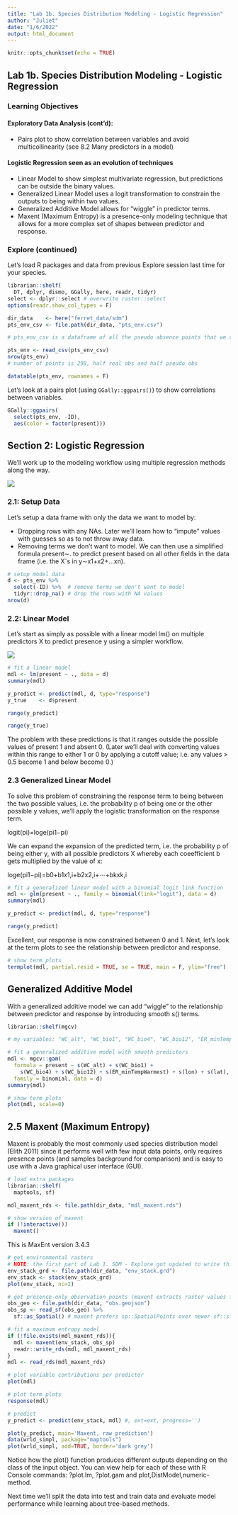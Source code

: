 ```yaml
---
title: "Lab 1b. Species Distribution Modeling - Logistic Regression"
author: "Juliet"
date: "1/6/2022"
output: html_document
---
```


```r
knitr::opts_chunk$set(echo = TRUE)
```

## Lab 1b. Species Distribution Modeling - Logistic Regression

### Learning Objectives

#### Exploratory Data Analysis (cont’d):

- Pairs plot to show correlation between variables and avoid multicollinearity (see 8.2 Many predictors in a model)

#### Logistic Regression seen as an evolution of techniques

- Linear Model to show simplest multivariate regression, but predictions can be outside the binary values.
- Generalized Linear Model uses a logit transformation to constrain the outputs to being within two values.
- Generalized Additive Model allows for “wiggle” in predictor terms.
- Maxent (Maximum Entropy) is a presence-only modeling technique that allows for a more complex set of shapes between predictor and response.

### Explore (continued)

Let’s load R packages and data from previous Explore session last time for your species.

```r
librarian::shelf(
  DT, dplyr, dismo, GGally, here, readr, tidyr)
select <- dplyr::select # overwrite raster::select
options(readr.show_col_types = F)

dir_data    <- here("ferret_data/sdm")
pts_env_csv <- file.path(dir_data, "pts_env.csv")

# pts_env_csv is a dataframe of all the pseudo absence points that we created in the last lab 1a

pts_env <- read_csv(pts_env_csv)
nrow(pts_env)
# number of points is 298, half real obs and half pseudo obs
```

```r
datatable(pts_env, rownames = F)
```


Let’s look at a pairs plot (using `GGally::ggpairs()`) to show correlations between variables.

```r
GGally::ggpairs(
  select(pts_env, -ID),
  aes(color = factor(present)))
```


## Section 2: Logistic Regression

We’ll work up to the modeling workflow using multiple regression methods along the way.

![](model_workflow.png)

### 2.1: Setup Data

Let’s setup a data frame with only the data we want to model by:

- Dropping rows with any NAs. Later we’ll learn how to “impute” values with guesses so as to not throw away data.
- Removing terms we don’t want to model. We can then use a simplified formula present∼. to predict present based on all other fields in the data frame (i.e. the X`s in y∼x1+x2+...xn).

```r
# setup model data
d <- pts_env %>% 
  select(-ID) %>%  # remove terms we don't want to model
  tidyr::drop_na() # drop the rows with NA values
nrow(d)
```

### 2.2: Linear Model

Let’s start as simply as possible with a linear model lm() on multiple predictors X to predict presence y using a simpler workflow.

![](lm_workflow.png)

```r
# fit a linear model
mdl <- lm(present ~ ., data = d)
summary(mdl)
```

```r
y_predict <- predict(mdl, d, type="response")
y_true    <- d$present

range(y_predict)
```

```r
range(y_true)
```

The problem with these predictions is that it ranges outside the possible values of present 1 and absent 0. (Later we’ll deal with converting values within this range to either 1 or 0 by applying a cutoff value; i.e. any values > 0.5 become 1 and below become 0.)

### 2.3 Generalized Linear Model

To solve this problem of constraining the response term to being between the two possible values, i.e. the probability p of being one or the other possible y values, we’ll apply the logistic transformation on the response term.

logit(pi)=loge(pi1−pi)

We can expand the expansion of the predicted term, i.e. the probability p of being either y, with all possible predictors X whereby each coeefficient b gets multiplied by the value of x:

loge(pi1−pi)=b0+b1x1,i+b2x2,i+⋯+bkxk,i

```r
# fit a generalized linear model with a binomial logit link function
mdl <- glm(present ~ ., family = binomial(link="logit"), data = d)
summary(mdl)
```

```r
y_predict <- predict(mdl, d, type="response")

range(y_predict)
```

Excellent, our response is now constrained between 0 and 1. Next, let’s look at the term plots to see the relationship between predictor and response.

```r
# show term plots
termplot(mdl, partial.resid = TRUE, se = TRUE, main = F, ylim="free")
```
## Generalized Additive Model

With a generalized additive model we can add “wiggle” to the relationship between predictor and response by introducing smooth s() terms.

```r
librarian::shelf(mgcv)

# my variables: "WC_alt", "WC_bio1", "WC_bio4", "WC_bio12", "ER_minTempWarmest"

# fit a generalized additive model with smooth predictors
mdl <- mgcv::gam(
  formula = present ~ s(WC_alt) + s(WC_bio1) + 
    s(WC_bio4) + s(WC_bio12) + s(ER_minTempWarmest) + s(lon) + s(lat), 
  family = binomial, data = d)
summary(mdl)
```

```r
# show term plots
plot(mdl, scale=0)
```

## 2.5 Maxent (Maximum Entropy)

Maxent is probably the most commonly used species distribution model (Elith 2011) since it performs well with few input data points, only requires presence points (and samples background for comparison) and is easy to use with a Java graphical user interface (GUI).

```r
# load extra packages
librarian::shelf(
  maptools, sf)

mdl_maxent_rds <- file.path(dir_data, "mdl_maxent.rds")

# show version of maxent
if (!interactive())
  maxent()
```

This is MaxEnt version 3.4.3

```r
# get environmental rasters
# NOTE: the first part of Lab 1. SDM - Explore got updated to write this clipped environmental raster stack
env_stack_grd <- file.path(dir_data, "env_stack.grd")
env_stack <- stack(env_stack_grd)
plot(env_stack, nc=2)
```

```r
# get presence-only observation points (maxent extracts raster values for you)
obs_geo <- file.path(dir_data, "obs.geojson")
obs_sp <- read_sf(obs_geo) %>% 
  sf::as_Spatial() # maxent prefers sp::SpatialPoints over newer sf::sf class

# fit a maximum entropy model
if (!file.exists(mdl_maxent_rds)){
  mdl <- maxent(env_stack, obs_sp)
  readr::write_rds(mdl, mdl_maxent_rds)
}
mdl <- read_rds(mdl_maxent_rds)

# plot variable contributions per predictor
plot(mdl)
```

```r
# plot term plots
response(mdl)
```

```r
# predict
y_predict <- predict(env_stack, mdl) #, ext=ext, progress='')

plot(y_predict, main='Maxent, raw prediction')
data(wrld_simpl, package="maptools")
plot(wrld_simpl, add=TRUE, border='dark grey')
```

Notice how the plot() function produces different outputs depending on the class of the input object. You can view help for each of these with R Console commands: ?plot.lm, ?plot.gam and plot,DistModel,numeric-method.

Next time we’ll split the data into test and train data and evaluate model performance while learning about tree-based methods.




